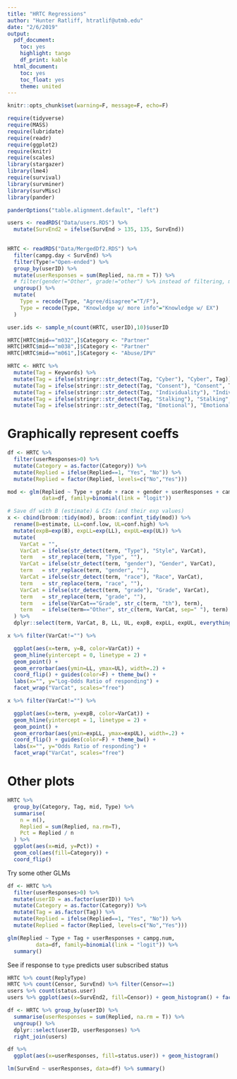 ```yaml
---
title: "HRTC Regressions"
author: "Hunter Ratliff, htratlif@utmb.edu"
date: "2/6/2019"
output:
  pdf_document:
    toc: yes
    highlight: tango
    df_print: kable
  html_document:
    toc: yes
    toc_float: yes
    theme: united
---
```


```r
knitr::opts_chunk$set(warning=F, message=F, echo=F)

require(tidyverse)
require(MASS)
require(lubridate)
require(readr)
require(ggplot2)
require(knitr)
require(scales)
library(stargazer)
library(lme4)
require(survival)
library(survminer)
library(survMisc)
library(pander)

panderOptions("table.alignment.default", "left")

users <- readRDS("Data/users.RDS") %>%
  mutate(SurvEnd2 = ifelse(SurvEnd > 135, 135, SurvEnd))
  

HRTC <- readRDS("Data/MergedDf2.RDS") %>%
  filter(campg.day < SurvEnd) %>% 
  filter(Type!="Open-ended") %>%
  group_by(userID) %>% 
  mutate(userResponses = sum(Replied, na.rm = T)) %>%
  # filter(gender!="Other", grade!="other") %>% instead of filtering, make NA
  ungroup() %>%
  mutate(
    Type = recode(Type, "Agree/disagree"="T/F"),
    Type = recode(Type, "Knowledge w/ more info"="Knowledge w/ EX")
  )

user.ids <- sample_n(count(HRTC, userID),10)$userID

HRTC[HRTC$mid=="m032",]$Category <- "Partner"
HRTC[HRTC$mid=="m038",]$Category <- "Partner"
HRTC[HRTC$mid=="m061",]$Category <- "Abuse/IPV"

HRTC <- HRTC %>%
  mutate(Tag = Keywords) %>%
  mutate(Tag = ifelse(stringr::str_detect(Tag, "Cyber"), "Cyber", Tag)) %>% 
  mutate(Tag = ifelse(stringr::str_detect(Tag, "Consent"), "Consent", Tag)) %>% 
  mutate(Tag = ifelse(stringr::str_detect(Tag, "Individuality"), "Individuality", Tag)) %>% 
  mutate(Tag = ifelse(stringr::str_detect(Tag, "Stalking"), "Stalking", Tag)) %>% 
  mutate(Tag = ifelse(stringr::str_detect(Tag, "Emotional"), "Emotional", Tag))

```

# Graphically represent coeffs

```r
df <- HRTC %>% 
  filter(userResponses>0) %>%
  mutate(Category = as.factor(Category)) %>%
  mutate(Replied = ifelse(Replied==1, "Yes", "No")) %>%
  mutate(Replied = factor(Replied, levels=c("No","Yes")))

mod <- glm(Replied ~ Type + grade + race + gender + userResponses + campg.num, 
           data=df, family=binomial(link = "logit"))

```

```r
# Save df with B (estimate) & CIs (and their exp values)
x <- cbind(broom::tidy(mod), broom::confint_tidy(mod)) %>%
  rename(B=estimate, LL=conf.low, UL=conf.high) %>%
  mutate(expB=exp(B), expLL=exp(LL), expUL=exp(UL)) %>%
  mutate(
    VarCat = "",
    VarCat = ifelse(str_detect(term, "Type"), "Style", VarCat),
    term   = str_replace(term, "Type", ""),
    VarCat = ifelse(str_detect(term, "gender"), "Gender", VarCat),
    term   = str_replace(term, "gender", ""),
    VarCat = ifelse(str_detect(term, "race"), "Race", VarCat),
    term   = str_replace(term, "race", ""),
    VarCat = ifelse(str_detect(term, "grade"), "Grade", VarCat),
    term   = str_replace(term, "grade", ""),
    term   = ifelse(VarCat=="Grade", str_c(term, "th"), term),
    term   = ifelse(term=="Other", str_c(term, VarCat, sep=" "), term)
  ) %>%
  dplyr::select(term, VarCat, B, LL, UL, expB, expLL, expUL, everything()) 
```

```r
x %>% filter(VarCat!="") %>%

  ggplot(aes(x=term, y=B, color=VarCat)) +
  geom_hline(yintercept = 0, linetype = 2) +
  geom_point() +
  geom_errorbar(aes(ymin=LL, ymax=UL), width=.2) +
  coord_flip() + guides(color=F) + theme_bw() +
  labs(x="", y="Log-Odds Ratio of responding") +
  facet_wrap("VarCat", scales="free")
```

```r
x %>% filter(VarCat!="") %>%

  ggplot(aes(x=term, y=expB, color=VarCat)) +
  geom_hline(yintercept = 1, linetype = 2) +
  geom_point() +
  geom_errorbar(aes(ymin=expLL, ymax=expUL), width=.2) +
  coord_flip() + guides(color=F) + theme_bw() +
  labs(x="", y="Odds Ratio of responding") +
  facet_wrap("VarCat", scales="free")
```

# Other plots

```r
HRTC %>%
  group_by(Category, Tag, mid, Type) %>%
  summarise(
    n = n(),
    Replied = sum(Replied, na.rm=T),
    Pct = Replied / n
  ) %>%
  ggplot(aes(x=mid, y=Pct)) + 
  geom_col(aes(fill=Category)) +
  coord_flip()
```

Try some other GLMs

```r
df <- HRTC %>% 
  filter(userResponses>0) %>%
  mutate(userID = as.factor(userID)) %>%
  mutate(Category = as.factor(Category)) %>%
  mutate(Tag = as.factor(Tag)) %>%
  mutate(Replied = ifelse(Replied==1, "Yes", "No")) %>%
  mutate(Replied = factor(Replied, levels=c("No","Yes")))

glm(Replied ~ Type + Tag + userResponses + campg.num, 
         data=df, family=binomial(link = "logit")) %>%
  summary()
```


See if response to `type` predicts user subscribed status

```r
HRTC %>% count(ReplyType)
HRTC %>% count(Censor, SurvEnd) %>% filter(Censor==1)
users %>% count(status.user) 
users %>% ggplot(aes(x=SurvEnd2, fill=Censor)) + geom_histogram() + facet_wrap("status.user")
```

```r
df <- HRTC %>% group_by(userID) %>% 
  summarise(userResponses = sum(Replied, na.rm = T)) %>%
  ungroup() %>%
  dplyr::select(userID, userResponses) %>%
  right_join(users) 

df %>%
  ggplot(aes(x=userResponses, fill=status.user)) + geom_histogram()

lm(SurvEnd ~ userResponses, data=df) %>% summary()
```

